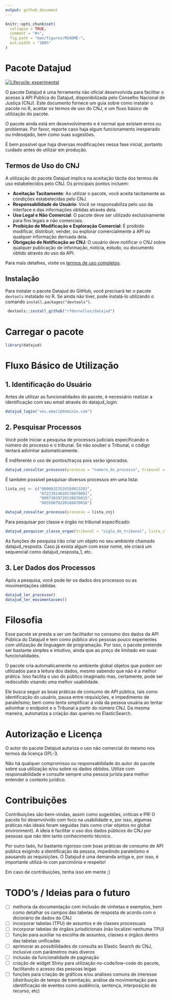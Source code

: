 ```yaml
---
output: github_document
---
```


<!-- README.md is generated from README.Rmd. Please edit that file -->

```r
knitr::opts_chunk$set(
  collapse = TRUE,
  comment = "#>",
  fig.path = "man/figures/README-",
  out.width = "100%"
)
```


# Pacote Datajud

<!-- badges: start -->
[![Lifecycle: experimental](https://img.shields.io/badge/lifecycle-experimental-orange.svg)](https://lifecycle.r-lib.org/articles/stages.html#experimental)
<!-- badges: end -->

O pacote Datajud é uma ferramenta não oficial desenvolvida para facilitar o acesso à API Pública do Datajud, disponibilizada pelo Conselho Nacional de Justiça (CNJ). Este documento fornece um guia sobre como instalar o pacote no R, aceitar os termos de uso do CNJ, e um fluxo básico de utilização do pacote.

O pacote ainda está em desenvolvimento e é normal que existam erros ou problemas. Por favor, reporte caso haja algum funcionamento inesperado ou indesejado, bem como suas sugestões. 

É bem possível que haja diversas modificações nessa fase inicial, portanto cuidado antes de utilizar em produção. 

## Termos de Uso do CNJ

A utilização do pacote Datajud implica na aceitação tácita dos termos de uso estabelecidos pelo CNJ. Os principais pontos incluem:

-   **Aceitação Tacitamente**: Ao utilizar o pacote, você aceita tacitamente as condições estabelecidas pelo CNJ.
-   **Responsabilidade do Usuário**: Você se responsabiliza pelo uso da interface e das informações obtidas através dela.
-   **Uso Legal e Não Comercial**: O pacote deve ser utilizado exclusivamente para fins legais e não comerciais.
-   **Proibição de Modificação e Exploração Comercial**: É proibido modificar, distribuir, vender, ou explorar comercialmente a API ou qualquer informação derivada dela.
-   **Obrigação de Notificação ao CNJ**: O usuário deve notificar o CNJ sobre qualquer publicação de informação, notícia, estudo, ou documento obtido através do uso da API.

Para mais detalhes, visite os [termos de uso completos](https://datajud-wiki.cnj.jus.br/api-publica/termo-uso).

## Instalação

Para instalar o pacote Datajud do GitHub, você precisará ter o pacote `devtools` instalado no R. Se ainda não tiver, pode instalá-lo utilizando o comando `install.packages("devtools")`.

```r
 devtools::install_github("rfdornelles/datajud")
```

# Carregar o pacote

```r
library(datajud)
```

# Fluxo Básico de Utilização

## 1. Identificação do Usuário
Antes de utilizar as funcionalidades do pacote, é necessário realizar a identificação com seu email através do datajud_login.

```r
datajud_login("seu.email@dominio.com")
```

## 2. Pesquisar Processos
Você pode iniciar a pesquisa de processos judiciais especificando o número do processo e o tribunal. Se não souber o Tribunal, o código tentará advinhar automaticamente.

É indiferente o uso de pontos/traços pois serão ignorados. 

```r
datajud_consultar_processo(processo = "numero_do_processo", tribunal = "sigla_do_tribunal")

```

É também possível pesquisar diversos processos em uma lista:

```r
lista_cnj <- c("00008323520184013202", 
               "07223914020178070001",
               "00073039720138070015",
               "00356079220168070018")

datajud_consultar_processo(processo = lista_cnj)
``` 

Para pesquisar por classe e órgão no tribunal especificado:

```r
datajud_pesquisar_classe_orgao(tribunal = "sigla_do_tribunal", lista_classe = c(1116), lista_orgao = c(13597))

```

As funções de pesquisa irão criar um objeto no seu ambiente chamado datajud_resposta. Caso já exista algum com esse nome, ele criará um sequencial como datajud_resposta_1, etc.


## 3. Ler Dados dos Processos
Após a pesquisa, você pode ler os dados dos processos ou as movimentações obtidas.

```r
datajud_ler_processo()
datajud_ler_movimentacoes()

```

# Filosofia 
Esse pacote se presta a ser um facilitador no consumo dos dados da API Pública do Datajud e tem como público alvo pessoas pouco experientes com utilização de linguagem de programação. Por isso, o pacote pretende ser bastante simples e intuitivo, ainda que ao preço de limitado em suas funcionalidades.

O pacote cria automaticamente no ambiente global objetos que podem ser utilizados para a leitura dos dados, mesmo sabendo que não é a melhor prática. Isso facilita o uso do público imaginado mas, certamente, pode ser rediscutido visando uma melhor usabilidade.

Ele busca seguir as boas práticas de consumo de API pública, tais como identificação do usuário, pausa entre requisições, e impedimento de paralelismo; bem como tenta simplificar a vida da pessoa usuária ao tentar adivinhar o endpoint e o Tribunal a partir do número CNJ. Da mesma maneira, automatiza a criação das queries no ElasticSearch.


# Autorização e Licença
O autor do pacote Datajud autoriza o uso não comercial do mesmo nos termos da licença GPL-3.

Não há qualquer compromisso ou responsabilidade do autor do pacote sobre sua utilização e/ou sobre os dados obtidos. Utilize com responsabilidade e consulte sempre uma pessoa jurista para melhor entender o contexto jurídico.

# Contribuições

Contribuições são bem-vindas, assim como sugestões, críticas e PR! O pacote foi desenvolvido com foco na usabilidade e, por isso, algumas práticas não ideais foram seguidas (tais como criar objetos no global environment). A ideia é facilitar o uso dos dados públicos do CNJ por pessoas que não têm tanto conhecimento técnico.

Por outro lado, fui bastante rigoroso com boas práticas de consumo de API pública exigindo a identificação da pessoa, impedindo paralelismo e pausando as requisições. O Datajud é uma demanda antiga e, por isso, é importante utilizá-lo com parcimônia e respeito!

Em caso de contribuições, tenha isso em mente ;)

# TODO's / Ideias para o futuro

- [ ] melhoria da documentação com inclusão de vinhetas e exemplos, bem como detalhar os campos das tabelas de resposta de acordo com o dicionário de dados do CNJ
- [ ] incorporar tabelas (TPU) de assuntos e de classes processuais
- [ ] incorporar tabelas de órgãos jurisdicionais (não localizei nenhuma TPU)
- [ ] função para auxiliar na escolha de assuntos, classes e órgãos dentro das tabelas unificadas
- [ ] aprimorar as possibilidades de consulta ao Elastic Search do CNJ, inclusive com parâmetros mais diveros
- [ ] inclusão da funcionalidade de paginação
- [ ] criação de widget Shiny para utilização no-code/low-code do pacote, facilitando o acesso das pessoas leigas
- [ ] funções para criação de gráficos e/ou análises comuns de interesse (distribuição de tempo de tramitação, análise da movimentação para identificação de eventos como audiência, sentença, interposição de recurso, etc)


